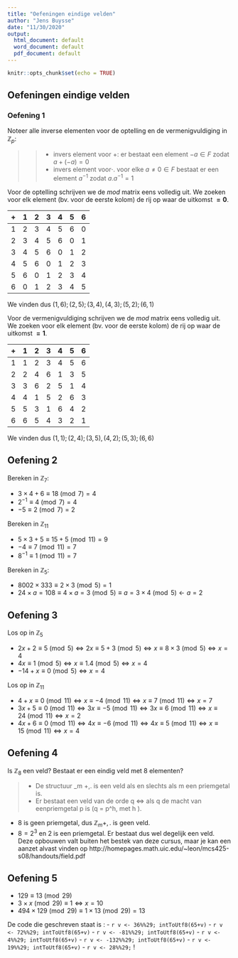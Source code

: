 ```yaml
---
title: "Oefeningen eindige velden"
author: "Jens Buysse"
date: "11/30/2020"
output:
  html_document: default
  word_document: default
  pdf_document: default
---
```


```r
knitr::opts_chunk$set(echo = TRUE)
```

## Oefeningen eindige velden

### Oefening 1

Noteer alle inverse elementen voor de optelling en de vermenigvuldiging in $\mathbb{Z}_p$:

>> 
* invers element voor $+$: er bestaat een element $-a \in F$ zodat $a + (-a) = 0$
* invers element voor⋅$.$ voor elke $a \neq 0 \in F$ bestaat er een element $a^{-1}$ zodat $a.a^{-1} = 1$ 


Voor de optelling schrijven we de $mod$ matrix eens volledig uit. We zoeken voor elk element (bv. voor de eerste kolom) de rij op waar de uitkomst **$=0$**.

| + | 1 | 2 | 3 | 4 | 5 | 6 |
| - | - | - | - | - | - | - |
| 1 | 2 | 3 | 4 | 5 | 6 | 0 |
| 2 | 3 | 4 | 5 | 6 | 0 | 1 |
| 3 | 4 | 5 | 6 | 0 | 1 | 2 |
| 4 | 5 | 6 | 0 | 1 | 2 | 3 |
| 5 | 6 | 0 | 1 | 2 | 3 | 4 |
| 6 | 0 | 1 | 2 | 3 | 4 | 5 |

We vinden dus ${(1,6);(2,5);(3,4),(4,3);(5,2);(6,1)}$ 

Voor de vermenigvuldiging schrijven we de $mod$ matrix eens volledig uit. We zoeken voor elk element (bv. voor de eerste kolom) de rij op waar de uitkomst **$=1$**.

| + | 1 | 2 | 3 | 4 | 5 | 6 |
| - | - | - | - | - | - | - |
| 1 | 1 | 2 | 3 | 4 | 5 | 6 |
| 2 | 2 | 4 | 6 | 1 | 3 | 5 |
| 3 | 3 | 6 | 2 | 5 | 1 | 4 |
| 4 | 4 | 1 | 5 | 2 | 6 | 3 |
| 5 | 5 | 3 | 1 | 6 | 4 | 2 |
| 6 | 6 | 5 | 4 | 3 | 2 | 1 |

We vinden dus ${(1,1);(2,4);(3,5),(4,2);(5,3);(6,6)}$ 

## Oefening 2
Bereken in $\mathbb{Z}_7$:

- $3 \times 4 + 6 \equiv 18  \pmod{7} = 4$
- $2^{-1} \equiv 4 \pmod{7} = 4$
- $-5 \equiv 2 \pmod{7} = 2$ 

Bereken in $\mathbb{Z}_{11}$

- $5 \times 3 + 5 \equiv 15 + 5 \pmod{11} = 9$ 
- $−4 \equiv 7 \pmod{11} = 7$
- $8^{−1} \equiv 1 \pmod{11} = 7$

Bereken in $\mathbb{Z}_5$:

- $8002 \times 333 \equiv  2 \times 3 \pmod{5} = 1$
- $24 \times a = 108 \equiv 4 \times a = 3 \pmod{5} \equiv a = 3 \times 4 \pmod{5} \leftarrow a = 2$

## Oefening 3

Los op in $\mathbb{Z}_5$

- $2x + 2 \equiv 5 \pmod{5} \Leftrightarrow  2x \equiv 5 + 3 \pmod{5} \Leftrightarrow x \equiv 8 \times 3  \pmod{5} \Leftrightarrow x = 4$
- $4x \equiv 1 \pmod{5} \Leftrightarrow x \equiv 1 . 4 \pmod{5} \Leftrightarrow x = 4$
- $−14 + x \equiv 0 \pmod{5} \Leftrightarrow x = 4$

Los op in $\mathbb{Z}_{11}$

- $4 + x \equiv 0 \pmod{11} \Leftrightarrow x \equiv -4 \pmod{11} \Leftrightarrow x \equiv 7 \pmod{11} \Leftrightarrow x = 7$
- $3x + 5 \equiv 0 \pmod{11} \Leftrightarrow 3x \equiv -5 \pmod{11} \Leftrightarrow 3x \equiv 6 \pmod{11} \Leftrightarrow x \equiv 24 \pmod{11} \Leftrightarrow x = 2$
- $4x + 6 \equiv 0 \pmod{11} \Leftrightarrow 4x \equiv -6 \pmod{11} \Leftrightarrow 4x \equiv 5 \pmod{11} \Leftrightarrow x \equiv 15 \pmod{11} \Leftrightarrow x = 4$

## Oefening 4 

Is $\mathbb{Z}_8$ een veld? Bestaat er een eindig veld met 8 elementen?

>
- De structuur \mathbb{Z}_m +,. is een veld als en slechts als m een priemgetal is.
- Er bestaat een veld van de orde q $\Leftrightarrow$ als q de macht van eenpriemgetal p is (q = p^h, met h \in \mathbb{N}).

- 8 is geen priemgetal, dus $\mathbb{Z}_m +,.$ is geen veld. 
- $8 = 2^3$ en 2 is een priemgetal. Er bestaat dus wel degelijk een veld. Deze opbouwen valt buiten het bestek van deze cursus, maar je kan een aanzet alvast vinden op http://homepages.math.uic.edu/~leon/mcs425-s08/handouts/field.pdf 

## Oefening 5

- $129  \equiv 13 \pmod{29}$
- $3 \times x \pmod{29} \equiv 1 \Leftrightarrow x = 10$
- $494 \times 129 \pmod{29} \equiv 1 \times 13 \pmod{29} = 13$

De code die geschreven staat is :
- `r v <- 36%%29; intToUtf8(65+v)`
- `r v <- 72%%29; intToUtf8(65+v)`
- `r v <- -81%%29; intToUtf8(65+v)`
- `r v <- 4%%29; intToUtf8(65+v)`
- `r v <- -132%%29; intToUtf8(65+v)`
- `r v <- 19%%29; intToUtf8(65+v)`
- `r v <- 28%%29;` ! 




